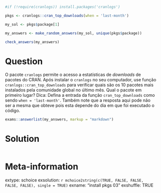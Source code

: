 ```r
#if (!require(cranlogs)) install.packages('cranlogs')

pkgs <- cranlogs::cran_top_downloads(when = 'last-month')

my_sol <- pkgs$package[1]

```

```r
my_answers <- make_random_answers(my_sol, unique(pkgs$package))

check_answers(my_answers)
```

Question
========

O pacote `cranlogs` permite o acesso a estatísticas de _downloads_ de pacotes do CRAN. Após instalar o `cranlogs` no seu computador, use função `cranlogs::cran_top_downloads` para verificar quais são os 10 pacotes mais instalados pela comunidade global no último mês. Qual o pacote em primeiro lugar? Dica: Defina a entrada da função `cran_top_downloads` como sendo `when = 'last-month'`. Também note que a resposta aqui pode não ser a mesma que obteve pois esta depende do dia em que foi executado o código.

```r
exams::answerlist(my_answers, markup = "markdown")
```

Solution
================

```r
```


Meta-information
================
extype: schoice
exsolution: `r mchoice2string(c(TRUE, FALSE, FALSE, FALSE, FALSE), single = TRUE)`
exname: "install pkgs 03"
exshuffle: TRUE

